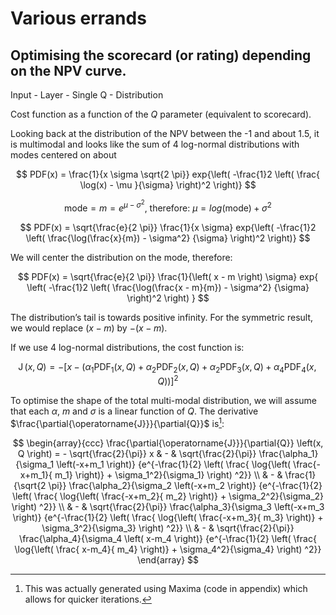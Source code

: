 # Various errands

## Optimising the scorecard (or rating) depending on the NPV curve.

Input - Layer - Single Q - Distribution

Cost function as a function of the $Q$ parameter (equivalent to scorecard).

Looking back at the distribution of the NPV between the -1 and about 1.5, it is multimodal and looks like the sum of 4 log-normal distributions with modes centered on about  


$$
PDF(x) = \frac{1}{x \sigma \sqrt{2 \pi}} exp{\left( -\frac{1}2 \left( \frac{ \log(x) - \mu }{\sigma} \right)^2 \right)}
$$

$$
\text{mode} = m = e^{\mu - \sigma^2} \text{, therefore: } \mu = log(\text{mode}) + \sigma^2
$$

$$
PDF(x) = \sqrt{\frac{e}{2 \pi}} \frac{1}{x \sigma}  exp{\left( -\frac{1}2 \left( \frac{\log(\frac{x}{m}) - \sigma^2}  {\sigma} \right)^2 \right)}
$$

We will center the distribution on the mode, therefore:

$$
PDF(x) = \sqrt{\frac{e}{2 \pi}} \frac{1}{\left( x - m \right) \sigma}  exp{ \left( -\frac{1}2 \left( \frac{\log(\frac{x - m}{m}) - \sigma^2}  {\sigma} \right)^2 \right) }
$$

The distribution's tail is towards positive infinity. For the symmetric result, we would replace $\left( x - m \right)$ by $-\left( x - m \right)$.


If we use 4 log-normal distributions, the cost function is:

$$
\operatorname{J}\left( x,Q\right) =-{{\left[ x-\left( \alpha_1 \operatorname{PDF_1}\left( x,Q\right) + \alpha_2 \operatorname{PDF_2}\left( x,Q\right) + \alpha_2 \operatorname{PDF_3}\left( x,Q\right) + \alpha_4 \operatorname{PDF_4}\left( x,Q\right) \right) \right] }^2}
$$

To optimise the shape of the total multi-modal distribution, we will assume that each $\alpha$, $m$ and $\sigma$ is a linear function of $Q$. The derivative $\frac{\partial{\operatorname{J}}}{\partial{Q}}$ is^[This was actually generated using Maxima (code in appendix) which allows for quicker iterations.]:


$$
\begin{array}{ccc}
\frac{\partial{\operatorname{J}}}{\partial{Q}} \left(x, Q \right) = - \sqrt{\frac{2}{\pi}} x
& - & \sqrt{\frac{2}{\pi}} \frac{\alpha_1}{\sigma_1 \left(-x+m_1 \right)} {e^{-\frac{1}{2} \left( \frac{ \log{\left( \frac{-x+m_1}{ m_1} \right)} + \sigma_1^2}{\sigma_1} \right) ^2}} \\
& - & \frac{1}{\sqrt{2 \pi}} \frac{\alpha_2}{\sigma_2 \left(-x+m_2 \right)} {e^{-\frac{1}{2} \left( \frac{ \log{\left( \frac{-x+m_2}{ m_2} \right)} + \sigma_2^2}{\sigma_2} \right) ^2}} \\
& - & \sqrt{\frac{2}{\pi}} \frac{\alpha_3}{\sigma_3 \left(-x+m_3 \right)} {e^{-\frac{1}{2} \left( \frac{ \log{\left( \frac{-x+m_3}{ m_3} \right)} + \sigma_3^2}{\sigma_3} \right) ^2}} \\
& - & \sqrt{\frac{2}{\pi}} \frac{\alpha_4}{\sigma_4 \left( x-m_4 \right)} {e^{-\frac{1}{2} \left( \frac{ \log{\left( \frac{ x-m_4}{ m_4} \right)} + \sigma_4^2}{\sigma_4} \right) ^2}}
\end{array}
$$






